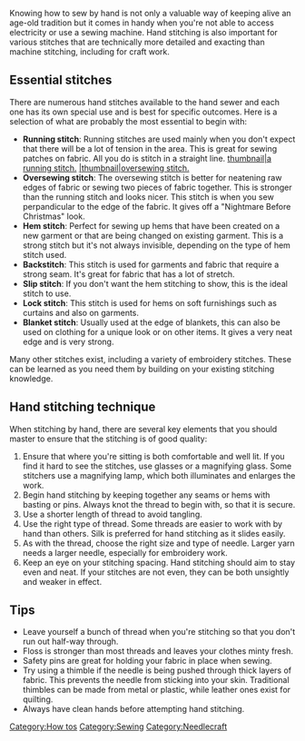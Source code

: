 Knowing how to sew by hand is not only a valuable way of keeping alive an age-old tradition but it comes in handy when you're not able to access electricity or use a sewing machine. Hand stitching is also important for various stitches that are technically more detailed and exacting than machine stitching, including for craft work.

==Essential stitches ==
There are numerous hand stitches available to the hand sewer and each one has its own special use and is best for specific outcomes. Here is a selection of what are probably the most essential to begin with:
*'''Running stitch''': Running stitches are used mainly when you don't expect that there will be a lot of tension in the area. This is great for sewing patches on fabric. All you do is stitch in a straight line. [[image:running.jpg|thumbnail|a running stitch.]] [[image:oversewing.jpg||thumbnail|oversewing stitch.]]
*'''Oversewing stitch''': The oversewing stitch is better for neatening raw edges of fabric or sewing two pieces of fabric together. This is stronger than the running stitch and looks nicer. This stitch is when you sew perpandicular to the edge of the fabric. It gives off a "Nightmare Before Christmas" look.
*'''Hem stitch''': Perfect for sewing up hems that have been created on a new garment or that are being changed on existing garment. This is a strong stitch but it's not always invisible, depending on the type of hem stitch used.
*'''Backstitch''': This stitch is used for garments and fabric that require a strong seam. It's great for fabric that has a lot of stretch.
*'''Slip stitch''': If you don't want the hem stitching to show, this is the ideal stitch to use.
*'''Lock stitch''': This stitch is used for hems on soft furnishings such as curtains and also on garments.
*'''Blanket stitch''': Usually used at the edge of blankets, this can also be used on clothing for a unique look or on other items. It gives a very neat edge and is very strong.

Many other stitches exist, including a variety of embroidery stitches. These can be learned as you need them by building on your existing stitching knowledge.

== Hand stitching technique ==
When stitching by hand, there are several key elements that you should master to ensure that the stitching is of good quality:
# Ensure that where you're sitting is both comfortable and well lit. If you find it hard to see the stitches, use glasses or a magnifying glass. Some stitchers use a magnifying lamp, which both illuminates and enlarges the work.
# Begin hand stitching by keeping together any seams or hems with basting or pins. Always knot the thread to begin with, so that it is secure.
# Use a shorter length of thread to avoid tangling.
# Use the right type of thread. Some threads are easier to work with by hand than others. Silk is preferred for hand stitching as it slides easily.
# As with the thread, choose the right size and type of needle. Larger yarn needs a larger needle, especially for embroidery work.
# Keep an eye on your stitching spacing. Hand stitching should aim to stay even and neat. If your stitches are not even, they can be both unsightly and weaker in effect.

==Tips==
*Leave yourself a bunch of thread when you're stitching so that you don't run out half-way through.
*Floss is stronger than most threads and leaves your clothes minty fresh.
*Safety pins are great for holding your fabric in place when sewing.
*Try using a thimble if the needle is being pushed through thick layers of fabric. This prevents the needle from sticking into your skin. Traditional thimbles can be made from metal or plastic, while leather ones exist for quilting.
*Always have clean hands before attempting hand stitching.

[[Category:How tos]]
[[Category:Sewing]]
[[Category:Needlecraft]]
